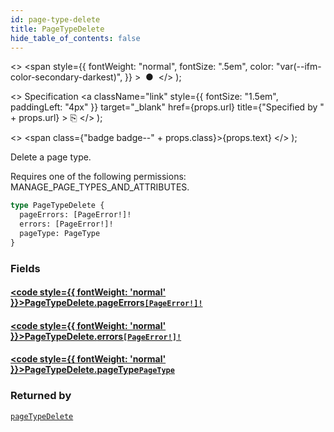 ```yaml
---
id: page-type-delete
title: PageTypeDelete
hide_table_of_contents: false
---
```


  <>
    <span
      style={{
        fontWeight: "normal",
        fontSize: ".5em",
        color: "var(--ifm-color-secondary-darkest)",
      }}
    >
      &nbsp;●&nbsp;
    </span>
  </>
);

  <>
    Specification
    <a
      className="link"
      style={{ fontSize: "1.5em", paddingLeft: "4px" }}
      target="\_blank"
      href={props.url}
      title={"Specified by " + props.url}
    >
      ⎘
    </a>
  </>
);

  <>
    <span class={"badge badge--" + props.class}>{props.text}</span>
  </>
);

Delete a page type.

Requires one of the following permissions: MANAGE_PAGE_TYPES_AND_ATTRIBUTES.

```graphql
type PageTypeDelete {
  pageErrors: [PageError!]!
  errors: [PageError!]!
  pageType: PageType
}
```

### Fields

#### [<code style={{ fontWeight: 'normal' }}>PageTypeDelete.<b>pageErrors</b></code>](#)<Bullet />[`[PageError!]!`](../../api-reference/objects/page-error) <Badge class="secondary" text="non-null"/> <Badge class="secondary" text="object"/>

>

#### [<code style={{ fontWeight: 'normal' }}>PageTypeDelete.<b>errors</b></code>](#)<Bullet />[`[PageError!]!`](../../api-reference/objects/page-error) <Badge class="secondary" text="non-null"/> <Badge class="secondary" text="object"/>

>

#### [<code style={{ fontWeight: 'normal' }}>PageTypeDelete.<b>pageType</b></code>](#)<Bullet />[`PageType`](../../api-reference/objects/page-type) <Badge class="secondary" text="object"/>

>

### Returned by

[`pageTypeDelete`](../../api-reference/mutations/page-type-delete) <Badge class="secondary" text="mutation"/>
